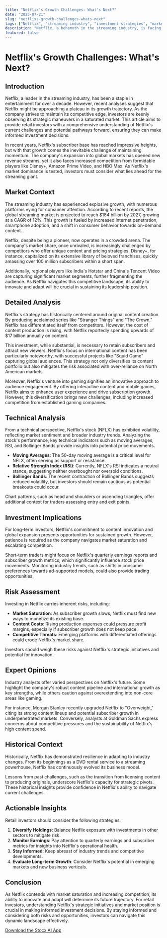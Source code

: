 ```yaml
---
title: "Netflix's Growth Challenges: What's Next?"
date: "2025-07-21"
slug: "netflixs-growth-challenges-whats-next"
tags: ["Netflix", "streaming industry", "investment strategies", "market analysis", "content production", "competitive landscape", "stock market analysis"]
description: "Netflix, a behemoth in the streaming industry, is facing a critical juncture as it approaches market saturation and fierce competition. This article explores the implications of Netflix's current position for retail investors, offering a deep dive into the company's market context, competitive landscape, and strategic initiatives. With streaming platforms proliferating and content production costs skyrocketing, Netflix must innovate to maintain its dominance. We analyze Netflix's financial health, explore potential growth strategies, and provide actionable insights for investors navigating this evolving media landscape."
featured: false
---
```


# Netflix's Growth Challenges: What's Next?

## Introduction

Netflix, a leader in the streaming industry, has been a staple in entertainment for over a decade. However, recent analyses suggest that Netflix might be approaching a plateau in its growth trajectory. As the company strives to maintain its competitive edge, investors are keenly observing its strategic maneuvers in a saturated market. This article aims to provide retail investors with a comprehensive understanding of Netflix's current challenges and potential pathways forward, ensuring they can make informed investment decisions.

In recent years, Netflix's subscriber base has reached impressive heights, but with that growth comes the inevitable challenge of maintaining momentum. The company's expansion into global markets has opened new revenue streams, yet it also faces increased competition from formidable players like Disney+, Amazon Prime Video, and HBO Max. As Netflix's market dominance is tested, investors must consider what lies ahead for the streaming giant.

## Market Context

The streaming industry has experienced explosive growth, with numerous platforms vying for consumer attention. According to recent reports, the global streaming market is projected to reach $184 billion by 2027, growing at a CAGR of 12%. This growth is fueled by increased internet penetration, smartphone adoption, and a shift in consumer behavior towards on-demand content.

Netflix, despite being a pioneer, now operates in a crowded arena. The company's market share, once unrivaled, is increasingly challenged by competitors who offer unique content and pricing strategies. Disney+, for instance, capitalized on its extensive library of beloved franchises, quickly amassing over 100 million subscribers within a short span.

Additionally, regional players like India's Hotstar and China's Tencent Video are capturing significant market segments, further fragmenting the audience. As Netflix navigates this competitive landscape, its ability to innovate and adapt will be crucial in sustaining its leadership position.

## Detailed Analysis

Netflix's strategy has historically centered around original content creation. By producing acclaimed series like "Stranger Things" and "The Crown," Netflix has differentiated itself from competitors. However, the cost of content production is rising, with Netflix reportedly spending upwards of $17 billion annually on content.

This investment, while substantial, is necessary to retain subscribers and attract new viewers. Netflix's focus on international content has been particularly noteworthy, with successful projects like "Squid Game" capturing global audiences. This strategy not only diversifies its content portfolio but also mitigates the risk associated with over-reliance on North American markets.

Moreover, Netflix's venture into gaming signifies an innovative approach to audience engagement. By offering interactive content and mobile games, Netflix aims to enhance user experience and drive subscription growth. However, this diversification brings new challenges, including increased competition from established gaming companies.

## Technical Analysis

From a technical perspective, Netflix's stock (NFLX) has exhibited volatility, reflecting market sentiment and broader industry trends. Analyzing the stock's performance, key technical indicators such as moving averages, RSI, and Bollinger Bands provide insights into potential price movements.

- **Moving Averages**: The 50-day moving average is a critical level for NFLX, often serving as support or resistance.
- **Relative Strength Index (RSI)**: Currently, NFLX's RSI indicates a neutral stance, suggesting neither overbought nor oversold conditions.
- **Bollinger Bands**: The recent contraction of Bollinger Bands suggests reduced volatility, but investors should remain cautious as potential breakouts could occur.

Chart patterns, such as head and shoulders or ascending triangles, offer additional context for traders assessing entry and exit points.

## Investment Implications

For long-term investors, Netflix's commitment to content innovation and global expansion presents opportunities for sustained growth. However, patience is required as the company navigates market saturation and escalating competition.

Short-term traders might focus on Netflix's quarterly earnings reports and subscriber growth metrics, which significantly influence stock price movements. Monitoring industry trends, such as shifts in consumer preferences towards ad-supported models, could also provide trading opportunities.

## Risk Assessment

Investing in Netflix carries inherent risks, including:

- **Market Saturation**: As subscriber growth slows, Netflix must find new ways to monetize its existing base.
- **Content Costs**: Rising production expenses could pressure profit margins, especially if subscriber growth does not keep pace.
- **Competitive Threats**: Emerging platforms with differentiated offerings could erode Netflix's market share.

Investors should weigh these risks against Netflix's strategic initiatives and potential for innovation.

## Expert Opinions

Industry analysts offer varied perspectives on Netflix's future. Some highlight the company's robust content pipeline and international growth as key strengths, while others caution against overextending into non-core areas like gaming.

For instance, Morgan Stanley recently upgraded Netflix to "Overweight," citing its strong content lineup and potential subscriber growth in underpenetrated markets. Conversely, analysts at Goldman Sachs express concerns about competitive pressures and the sustainability of Netflix's high content spend.

## Historical Context

Historically, Netflix has demonstrated resilience in adapting to industry changes. From its beginnings as a DVD rental service to a streaming powerhouse, Netflix has continuously evolved its business model.

Lessons from past challenges, such as the transition from licensing content to producing originals, underscore Netflix's capacity for strategic pivots. These historical insights provide confidence in Netflix's ability to navigate current challenges.

## Actionable Insights

Retail investors should consider the following strategies:

1. **Diversify Holdings**: Balance Netflix exposure with investments in other sectors to mitigate risk.
2. **Monitor Earnings**: Pay attention to quarterly earnings and subscriber metrics for insights into Netflix's operational health.
3. **Stay Informed**: Keep abreast of industry trends and competitive developments.
4. **Evaluate Long-term Growth**: Consider Netflix's potential in emerging markets and new business verticals.

## Conclusion

As Netflix contends with market saturation and increasing competition, its ability to innovate and adapt will determine its future trajectory. For retail investors, understanding Netflix's strategic initiatives and market position is crucial in making informed investment decisions. By staying informed and considering both risks and opportunities, investors can navigate this dynamic landscape effectively.

[Download the Stocx AI App](https://stocx.co)
